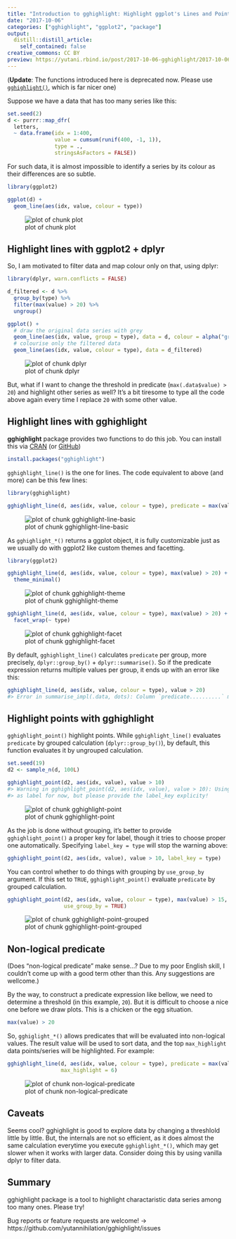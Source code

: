 ```yaml
---
title: "Introduction to gghighlight: Highlight ggplot's Lines and Points with Predicates"
date: "2017-10-06"
categories: ["gghighlight", "ggplot2", "package"]
output:
  distill::distill_article:
    self_contained: false
creative_commons: CC BY
preview: https://yutani.rbind.io/post/2017-10-06-gghighlight/2017-10-06-gghighlight_files/figure-html/non-logical-predicate-1.png
---
```

(**Update**: The functions introduced here is deprecated now. Please use [`gghighlight()`](https://yutani.rbind.io/2018-06-16-re-intro-to-gghighlight/), which is far nicer one)

Suppose we have a data that has too many series like this:


```r
set.seed(2)
d <- purrr::map_dfr(
  letters,
  ~ data.frame(idx = 1:400,
               value = cumsum(runif(400, -1, 1)),
               type = .,
               stringsAsFactors = FALSE))
```

For such data, it is almost impossible to identify a series by its colour as their differences are so subtle.


```r
library(ggplot2)

ggplot(d) +
  geom_line(aes(idx, value, colour = type))
```

![plot of chunk plot](./2017-10-06-gghighlight_files/figure-html/plot-1.png)


## Highlight lines with ggplot2 + dplyr

So, I am motivated to filter data and map colour only on that, using dplyr:


```r
library(dplyr, warn.conflicts = FALSE)

d_filtered <- d %>%
  group_by(type) %>% 
  filter(max(value) > 20) %>%
  ungroup()

ggplot() +
  # draw the original data series with grey
  geom_line(aes(idx, value, group = type), data = d, colour = alpha("grey", 0.7)) +
  # colourise only the filtered data
  geom_line(aes(idx, value, colour = type), data = d_filtered)
```

![plot of chunk dplyr](./2017-10-06-gghighlight_files/figure-html/dplyr-1.png)

But, what if I want to change the threshold in predicate (`max(.data$value) > 20`) and highlight other series as well? It's a bit tiresome to type all the code above again every time I replace `20` with some other value.

## Highlight lines with gghighlight

**gghighlight** package provides two functions to do this job. You can install this via [CRAN](https://cran.r-project.org/package=gghighlight) (or [GitHub](https://github.com/yutannihilation/gghighlight/))


```r
install.packages("gghighlight")
```

`gghighlight_line()` is the one for lines. The code equivalent to above (and more) can be this few lines:


```r
library(gghighlight)

gghighlight_line(d, aes(idx, value, colour = type), predicate = max(value) > 20)
```

![plot of chunk gghighlight-line-basic](./2017-10-06-gghighlight_files/figure-html/gghighlight-line-basic-1.png)

As `gghighlight_*()` returns a ggplot object, it is fully customizable just as we usually do with ggplot2 like custom themes and facetting.


```r
library(ggplot2)

gghighlight_line(d, aes(idx, value, colour = type), max(value) > 20) +
  theme_minimal()
```

![plot of chunk gghighlight-theme](./2017-10-06-gghighlight_files/figure-html/gghighlight-theme-1.png)


```r
gghighlight_line(d, aes(idx, value, colour = type), max(value) > 20) +
  facet_wrap(~ type)
```

![plot of chunk gghighlight-facet](./2017-10-06-gghighlight_files/figure-html/gghighlight-facet-1.png)

By default, `gghighlight_line()` calculates `predicate` per group, more precisely, `dplyr::group_by()` + `dplyr::summarise()`. So if the predicate expression returns multiple values per group, it ends up with an error like this:


```r
gghighlight_line(d, aes(idx, value, colour = type), value > 20)
#> Error in summarise_impl(.data, dots): Column `predicate..........` must be length 1 (a summary value), not 400
```


## Highlight points with gghighlight

`gghighlight_point()` highlight points. While `gghighlight_line()` evaluates `predicate` by grouped calculation (`dplyr::group_by()`), by default, this function evaluates it by ungrouped calculation.


```r
set.seed(19)
d2 <- sample_n(d, 100L)

gghighlight_point(d2, aes(idx, value), value > 10)
#> Warning in gghighlight_point(d2, aes(idx, value), value > 10): Using type
#> as label for now, but please provide the label_key explicity!
```

![plot of chunk gghighlight-point](./2017-10-06-gghighlight_files/figure-html/gghighlight-point-1.png)

As the job is done without grouping, it's better to provide `gghighlight_point()` a proper key for label, though it tries to choose proper one automatically. Specifying `label_key = type` will stop the warning above:


```r
gghighlight_point(d2, aes(idx, value), value > 10, label_key = type)
```

You can control whether to do things with grouping by `use_group_by` argument. If this set to `TRUE`, `gghighlight_point()` evaluate `predicate` by grouped calculation.


```r
gghighlight_point(d2, aes(idx, value, colour = type), max(value) > 15, label_key = type,
                  use_group_by = TRUE)
```

![plot of chunk gghighlight-point-grouped](./2017-10-06-gghighlight_files/figure-html/gghighlight-point-grouped-1.png)

## Non-logical predicate

(Does "non-logical predicate" make sense...? Due to my poor English skill, I couldn't come up with a good term other than this. Any suggestions are wellcome.)

By the way, to construct a predicate expression like bellow, we need to determine a threshold (in this example, `20`). But it is difficult to choose a nice one before we draw plots. This is a chicken or the egg situation.


```r
max(value) > 20
```

So, `gghiglight_*()` allows predicates that will be evaluated into non-logical values. The result value will be used to sort data, and the top `max_highlight` data points/series will be highlighted. For example:


```r
gghighlight_line(d, aes(idx, value, colour = type), predicate = max(value),
                 max_highlight = 6)
```

![plot of chunk non-logical-predicate](./2017-10-06-gghighlight_files/figure-html/non-logical-predicate-1.png)

## Caveats

Seems cool? gghighlight is good to explore data by changing a threshlold little by little. But, the internals are not so efficient, as it does almost the same calculation everytime you execute `gghighlight_*()`, which may get slower when it works with larger data. Consider doing this by using vanilla dplyr to filter data.


## Summary

gghighlight package is a tool to highlight charactaristic data series among too many ones. Please try!

Bug reports or feature requests are welcome! -> https://github.com/yutannihilation/gghighlight/issues
